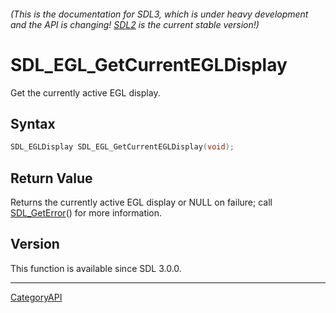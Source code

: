 ====== (This is the documentation for SDL3, which is under heavy development and the API is changing! [https://wiki.libsdl.org/ SDL2] is the current stable version!) ======
= SDL_EGL_GetCurrentEGLDisplay =

Get the currently active EGL display.

== Syntax ==

<syntaxhighlight lang='c'>
SDL_EGLDisplay SDL_EGL_GetCurrentEGLDisplay(void);
</syntaxhighlight>

== Return Value ==

Returns the currently active EGL display or NULL on failure; call
[[SDL_GetError]]() for more information.

== Version ==

This function is available since SDL 3.0.0.

----
[[CategoryAPI]]


